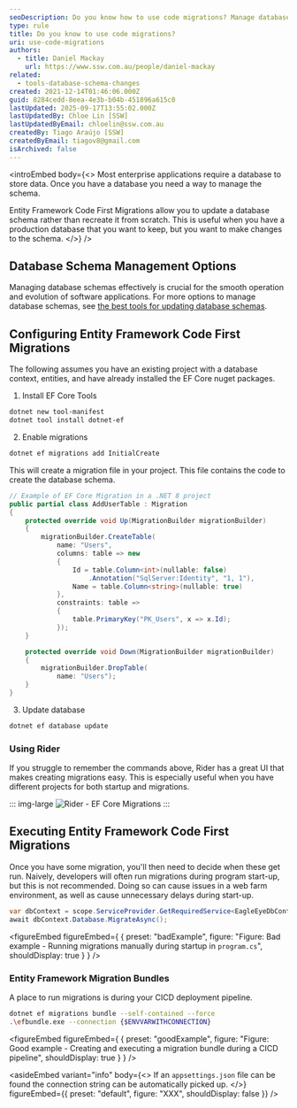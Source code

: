```yaml
---
seoDescription: Do you know how to use code migrations? Manage database schemas effectively with Entity Framework Code First Migrations. Update a production database schema without recreating it from scratch.
type: rule
title: Do you know to use code migrations?
uri: use-code-migrations
authors:
  - title: Daniel Mackay
    url: https://www.ssw.com.au/people/daniel-mackay
related:
  - tools-database-schema-changes
created: 2021-12-14T01:46:06.000Z
guid: 8284cedd-8eea-4e3b-b04b-451896a615c0
lastUpdated: 2025-09-17T13:55:02.000Z
lastUpdatedBy: Chloe Lin [SSW]
lastUpdatedByEmail: chloelin@ssw.com.au
createdBy: Tiago Araújo [SSW]
createdByEmail: tiagov8@gmail.com
isArchived: false
---
```


<introEmbed
  body={<>
Most enterprise applications require a database to store data. Once you have a database you need a way to manage the schema.

Entity Framework Code First Migrations allow you to update a database schema rather than recreate it from scratch. This is useful when you have a production database that you want to keep, but you want to make changes to the schema.
  </>}
/>
## Database Schema Management Options

Managing database schemas effectively is crucial for the smooth operation and evolution of software applications. For more options to manage database schemas, see [the best tools for updating database schemas](/tools-database-schema-changes/).

## Configuring Entity Framework Code First Migrations

The following assumes you have an existing project with a database context, entities, and have already installed the EF Core nuget packages.

1. Install EF Core Tools

```bash
dotnet new tool-manifest
dotnet tool install dotnet-ef
```

2. Enable migrations

```bash
dotnet ef migrations add InitialCreate
```

   This will create a migration file in your project. This file contains the code to create the database schema.

```cs
// Example of EF Core Migration in a .NET 8 project
public partial class AddUserTable : Migration
{
    protected override void Up(MigrationBuilder migrationBuilder)
    {
        migrationBuilder.CreateTable(
            name: "Users",
            columns: table => new
            {
                Id = table.Column<int>(nullable: false)
                    .Annotation("SqlServer:Identity", "1, 1"),
                Name = table.Column<string>(nullable: true)
            },
            constraints: table =>
            {
                table.PrimaryKey("PK_Users", x => x.Id);
            });
    }

    protected override void Down(MigrationBuilder migrationBuilder)
    {
        migrationBuilder.DropTable(
            name: "Users");
    }
}

```

3. Update database

```bash
dotnet ef database update
```

### Using Rider

If you struggle to remember the commands above, Rider has a great UI that makes creating migrations easy. This is especially useful when you have different projects for both startup and migrations.

::: img-large
![Rider - EF Core Migrations](/uploads/rules/use-code-migrations/rider-ef-core.png)
:::

## Executing Entity Framework Code First Migrations

Once you have some migration, you'll then need to decide when these get run. Naively, developers will often run migrations during program start-up, but this is not recommended. Doing so can cause issues in a web farm environment, as well as cause unnecessary delays during start-up.

```csharp
var dbContext = scope.ServiceProvider.GetRequiredService<EagleEyeDbContext>();
await dbContext.Database.MigrateAsync();
```

<figureEmbed figureEmbed={ {
  preset: "badExample",
  figure: "Figure: Bad example - Running migrations manually during startup in `program.cs`",
  shouldDisplay: true
} } />


### Entity Framework Migration Bundles

A place to run migrations is during your CICD deployment pipeline.

```bash
dotnet ef migrations bundle --self-contained --force
.\efbundle.exe --connection {$ENVVARWITHCONNECTION}
```

<figureEmbed figureEmbed={ {
  preset: "goodExample",
  figure: "Figure: Good example - Creating and executing a migration bundle during a CICD pipeline",
  shouldDisplay: true
} } />


<asideEmbed
  variant="info"
  body={<>
    If an `appsettings.json` file can be found the connection string can be automatically picked up.
  </>}
  figureEmbed={{
    preset: "default",
    figure: "XXX",
    shouldDisplay: false
  }}
/>
